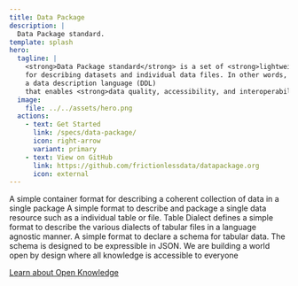 ```yaml
---
title: Data Package
description: |
  Data Package standard.
template: splash
hero:
  tagline: |
    <strong>Data Package standard</strong> is a set of <strong>lightweight specifications</strong>
    for describing datasets and individual data files. In other words, data package is
    a data description language (DDL)
    that enables <strong>data quality, accessibility, and interoperability</strong>.
  image:
    file: ../../assets/hero.png
  actions:
    - text: Get Started
      link: /specs/data-package/
      icon: right-arrow
      variant: primary
    - text: View on GitHub
      link: https://github.com/frictionlessdata/datapackage.org
      icon: external
---
```



<CardGrid stagger>
  <Card title="Data Package" icon="open-book">
    A simple container format for describing a coherent collection of data in a single
    package
  </Card>
  <Card title="Data Resource" icon="rocket">
    A simple format to describe and package a single data resource such as a individual
    table or file.
  </Card>
  <Card title="Table Dialect" icon="document">
    Table Dialect defines a simple format to describe the various dialects of tabular
    files in a language agnostic manner.
  </Card>
  <Card title="Table Schema" icon="puzzle">
    A simple format to declare a schema for tabular data. The schema is designed to be
    expressible in JSON.
  </Card>
</CardGrid>

<About title="Brought to you by">
We are building a world open by design where all knowledge is accessible to everyone

[Learn about Open Knowledge](https://okfn.org)

</About>
